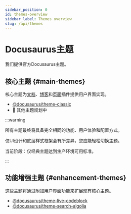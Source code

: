 ```yaml
---
sidebar_position: 0
id: themes-overview
sidebar_label: Themes overview
slug: /api/themes
---
```


# Docusaurus主题

我们提供官方Docusaurus主题。

## 核心主题 {#main-themes}

核心主题为[文档](../plugins/plugin-content-docs.mdx)、[博客](../plugins/plugin-content-blog.mdx)和[页面](../plugins/plugin-content-pages.mdx)插件提供用户界面实现。

- [@docusaurus/theme-classic](./theme-classic.mdx)
- 🚧 其他主题规划中

:::warning

所有主题最终将具备完全相同的功能、用户体验和配置方式。

仅UI设计和底层样式框架会有所差异，您应能轻松切换主题。

当前阶段：仅经典主题达到生产环境可用标准。

:::

## 功能增强主题 {#enhancement-themes}

这些主题将通过附加用户界面功能来扩展现有核心主题。

- [@docusaurus/theme-live-codeblock](./theme-live-codeblock.mdx)
- [@docusaurus/theme-search-algolia](./theme-search-algolia.mdx)